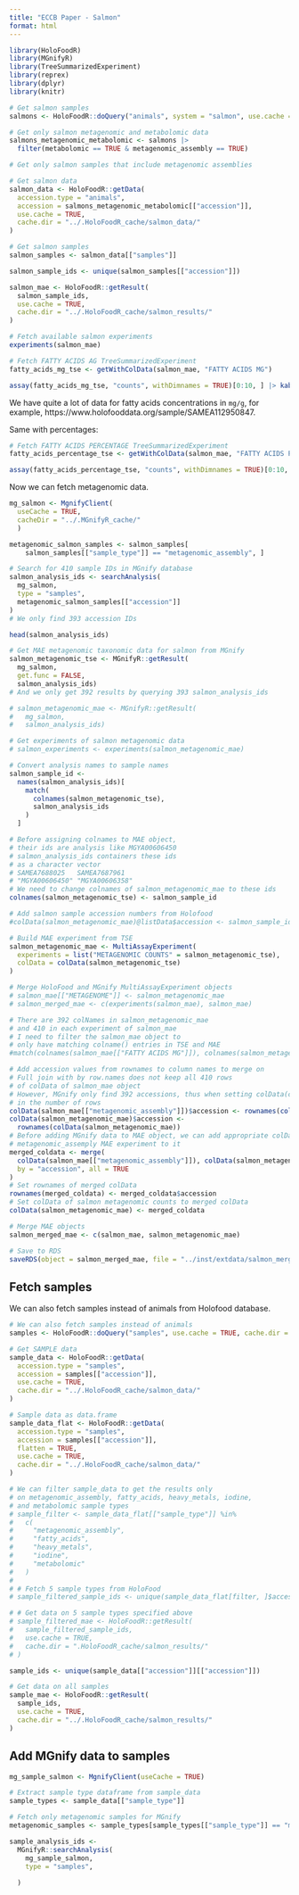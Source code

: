```yaml
---
title: "ECCB Paper - Salmon"
format: html
---
```


```r
library(HoloFoodR)
library(MGnifyR)
library(TreeSummarizedExperiment)
library(reprex)
library(dplyr)
library(knitr)

# Get salmon samples
salmons <- HoloFoodR::doQuery("animals", system = "salmon", use.cache = TRUE, cache.dir = "../.HoloFoodR_cache/salmon_query/")

# Get only salmon metagenomic and metabolomic data
salmons_metagenomic_metabolomic <- salmons |>
  filter(metabolomic == TRUE & metagenomic_assembly == TRUE)

# Get only salmon samples that include metagenomic assemblies

```

```r
# Get salmon data
salmon_data <- HoloFoodR::getData(
  accession.type = "animals",
  accession = salmons_metagenomic_metabolomic[["accession"]],
  use.cache = TRUE,
  cache.dir = "../.HoloFoodR_cache/salmon_data/"
)

# Get salmon samples
salmon_samples <- salmon_data[["samples"]]
```

```r
salmon_sample_ids <- unique(salmon_samples[["accession"]])
```

```r
salmon_mae <- HoloFoodR::getResult(
  salmon_sample_ids,
  use.cache = TRUE,
  cache.dir = "../.HoloFoodR_cache/salmon_results/"
)
```

```r
# Fetch available salmon experiments
experiments(salmon_mae)
```

```r
# Fetch FATTY ACIDS AG TreeSummarizedExperiment
fatty_acids_mg_tse <- getWithColData(salmon_mae, "FATTY ACIDS MG")

assay(fatty_acids_mg_tse, "counts", withDimnames = TRUE)[0:10, ] |> kable("pipe")
```
We have quite a lot of data for fatty acids concentrations in `mg/g`,
for example, https://www.holofooddata.org/sample/SAMEA112950847.

Same with percentages:

```r
# Fetch FATTY ACIDS PERCENTAGE TreeSummarizedExperiment
fatty_acids_percentage_tse <- getWithColData(salmon_mae, "FATTY ACIDS PERCENTAGE")

assay(fatty_acids_percentage_tse, "counts", withDimnames = TRUE)[0:10, ] |> kable("pipe")
```

Now we can fetch metagenomic data.

```r
mg_salmon <- MgnifyClient(
  useCache = TRUE,
  cacheDir = "../.MGnifyR_cache/"
  )

metagenomic_salmon_samples <- salmon_samples[
    salmon_samples[["sample_type"]] == "metagenomic_assembly", ]

# Search for 410 sample IDs in MGnify database
salmon_analysis_ids <- searchAnalysis(
  mg_salmon,
  type = "samples",
  metagenomic_salmon_samples[["accession"]]
)
# We only find 393 accession IDs
```
```r
head(salmon_analysis_ids)
```

```r
# Get MAE metagenomic taxonomic data for salmon from MGnify
salmon_metagenomic_tse <- MGnifyR::getResult(
  mg_salmon,
  get.func = FALSE,
  salmon_analysis_ids)
# And we only get 392 results by querying 393 salmon_analysis_ids

# salmon_metagenomic_mae <- MGnifyR::getResult(
#   mg_salmon,
#   salmon_analysis_ids)
```

```r
# Get experiments of salmon metagenomic data
# salmon_experiments <- experiments(salmon_metagenomic_mae)

# Convert analysis names to sample names
salmon_sample_id <-
  names(salmon_analysis_ids)[
    match(
      colnames(salmon_metagenomic_tse),
      salmon_analysis_ids
    )
  ]

# Before assigning colnames to MAE object,
# their ids are analysis like MGYA00606450
# salmon_analysis_ids containers these ids
# as a character vector
# SAMEA7688025   SAMEA7687961 
# "MGYA00606450" "MGYA00606358"
# We need to change colnames of salmon_metagenomic_mae to these ids
colnames(salmon_metagenomic_tse) <- salmon_sample_id

# Add salmon sample accession numbers from Holofood
#colData(salmon_metagenomic_mae)@listData$accession <- salmon_sample_id

# Build MAE experiment from TSE
salmon_metagenomic_mae <- MultiAssayExperiment(
  experiments = list("METAGENOMIC COUNTS" = salmon_metagenomic_tse),
  colData = colData(salmon_metagenomic_tse)
)

# Merge HoloFood and MGnify MultiAssayExperiment objects
# salmon_mae[["METAGENOME"]] <- salmon_metagenomic_mae
# salmon_merged_mae <- c(experiments(salmon_mae), salmon_mae)

# There are 392 colNames in salmon_metagenomic_mae
# and 410 in each experiment of salmon_mae
# I need to filter the salmon_mae object to
# only have matching colname() entries in TSE and MAE
#match(colnames(salmon_mae[["FATTY ACIDS MG"]]), colnames(salmon_metagenomic_mae))

# Add accession values from rownames to column names to merge on
# Full join with by row.names does not keep all 410 rows
# of colData of salmon_mae object
# However, MGnify only find 392 accessions, thus when setting colData(colData(salmon_metagenomic_mae)), R complains about the discrepancies
# in the number of rows
colData(salmon_mae[["metagenomic_assembly"]])$accession <- rownames(colData(salmon_mae[["metagenomic_assembly"]]))
colData(salmon_metagenomic_mae)$accession <-
  rownames(colData(salmon_metagenomic_mae))
# Before adding MGnify data to MAE object, we can add appropriate colData from
# metagenomic_assemply MAE experiment to it
merged_coldata <- merge(
  colData(salmon_mae[["metagenomic_assembly"]]), colData(salmon_metagenomic_mae),
  by = "accession", all = TRUE
)
# Set rownames of merged colData
rownames(merged_coldata) <- merged_coldata$accession
# Set colData of salmon metagenomic counts to merged colData
colData(salmon_metagenomic_mae) <- merged_coldata

# Merge MAE objects
salmon_merged_mae <- c(salmon_mae, salmon_metagenomic_mae)

# Save to RDS
saveRDS(object = salmon_merged_mae, file = "../inst/extdata/salmon_merged_mae.RDS")
```


## Fetch samples

We can also fetch samples instead of animals from Holofood database.

```r
# We can also fetch samples instead of animals
samples <- HoloFoodR::doQuery("samples", use.cache = TRUE, cache.dir = "../.HoloFoodR_cache/salmon_query/", system = "salmon")

# Get SAMPLE data
sample_data <- HoloFoodR::getData(
  accession.type = "samples",
  accession = samples[["accession"]],
  use.cache = TRUE,
  cache.dir = "../.HoloFoodR_cache/salmon_data/"
)

# Sample data as data.frame
sample_data_flat <- HoloFoodR::getData(
  accession.type = "samples",
  accession = samples[["accession"]],
  flatten = TRUE,
  use.cache = TRUE,
  cache.dir = "../.HoloFoodR_cache/salmon_data/"
)

# We can filter sample_data to get the results only
# on metagenomic_assembly, fatty_acids, heavy_metals, iodine,
# and metabolomic sample types
# sample_filter <- sample_data_flat[["sample_type"]] %in%
#   c(
#     "metagenomic_assembly",
#     "fatty_acids",
#     "heavy_metals",
#     "iodine",
#     "metabolomic"
#   )
# 
# # Fetch 5 sample types from HoloFood
# sample_filtered_sample_ids <- unique(sample_data_flat[filter, ]$accession)
```

```r
# # Get data on 5 sample types specified above
# sample_filtered_mae <- HoloFoodR::getResult(
#   sample_filtered_sample_ids,
#   use.cache = TRUE,
#   cache.dir = ".HoloFoodR_cache/salmon_results/"
# )

sample_ids <- unique(sample_data[["accession"]][["accession"]])

# Get data on all samples
sample_mae <- HoloFoodR::getResult(
  sample_ids,
  use.cache = TRUE,
  cache.dir = "../.HoloFoodR_cache/salmon_results/"
)
```

## Add MGnify data to samples

```r
mg_sample_salmon <- MgnifyClient(useCache = TRUE)

# Extract sample type dataframe from sample_data
sample_types <- sample_data[["sample_type"]]

# Fetch only metagenomic samples for MGnify
metagenomic_samples <- sample_types[sample_types[["sample_type"]] == "metagenomic_assembly", ]
```

```r
sample_analysis_ids <-
  MGnifyR::searchAnalysis(
    mg_sample_salmon,
    type = "samples",
    
  )
```

